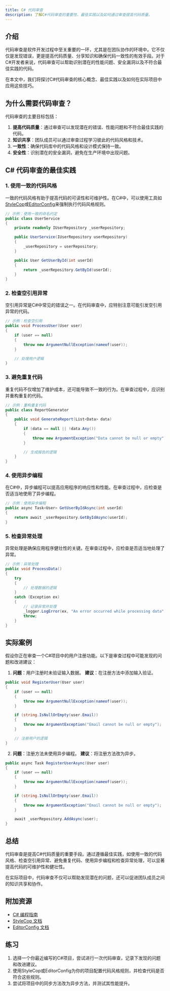 ```yaml
---
title: C# 代码审查
description: 了解C#代码审查的重要性、最佳实践以及如何通过审查提高代码质量。
---
```


## 介绍

代码审查是软件开发过程中至关重要的一环，尤其是在团队协作的环境中。它不仅仅是发现错误，更是提高代码质量、分享知识和确保代码一致性的有效手段。对于C#开发者来说，代码审查可以帮助识别潜在的性能问题、安全漏洞以及不符合最佳实践的代码。

在本文中，我们将探讨C#代码审查的核心概念、最佳实践以及如何在实际项目中应用这些技巧。

## 为什么需要代码审查？

代码审查的主要目标包括：

1. **提高代码质量**：通过审查可以发现潜在的错误、性能问题和不符合最佳实践的代码。
2. **知识共享**：团队成员可以通过审查过程学习彼此的代码风格和技术。
3. **一致性**：确保代码库中的代码风格和设计模式保持一致。
4. **安全性**：识别潜在的安全漏洞，避免在生产环境中出现问题。

## C# 代码审查的最佳实践

### 1. 使用一致的代码风格

一致的代码风格有助于提高代码的可读性和可维护性。在C#中，可以使用工具如[StyleCop](https://github.com/StyleCop/StyleCop)或[EditorConfig](https://editorconfig.org/)来强制执行代码风格规则。

```csharp
// 示例：使用一致的命名约定
public class UserService
{
    private readonly IUserRepository _userRepository;

    public UserService(IUserRepository userRepository)
    {
        _userRepository = userRepository;
    }

    public User GetUserById(int userId)
    {
        return _userRepository.GetById(userId);
    }
}
```

### 2. 检查空引用异常

空引用异常是C#中常见的错误之一。在代码审查中，应特别注意可能引发空引用异常的代码。

```csharp
// 示例：检查空引用
public void ProcessUser(User user)
{
    if (user == null)
    {
        throw new ArgumentNullException(nameof(user));
    }

    // 处理用户逻辑
}
```

### 3. 避免重复代码

重复代码不仅增加了维护成本，还可能导致不一致的行为。在审查过程中，应识别并重构重复的代码。

```csharp
// 示例：重构重复代码
public class ReportGenerator
{
    public void GenerateReport(List<Data> data)
    {
        if (data == null || !data.Any())
        {
            throw new ArgumentException("Data cannot be null or empty");
        }

        // 生成报告的逻辑
    }
}
```

### 4. 使用异步编程

在C#中，异步编程可以提高应用程序的响应性和性能。在审查过程中，应检查是否适当地使用了异步编程。

```csharp
// 示例：使用异步编程
public async Task<User> GetUserByIdAsync(int userId)
{
    return await _userRepository.GetByIdAsync(userId);
}
```

### 5. 检查异常处理

异常处理是确保应用程序健壮性的关键。在审查过程中，应检查是否适当地处理了异常。

```csharp
// 示例：异常处理
public void ProcessData()
{
    try
    {
        // 处理数据的逻辑
    }
    catch (Exception ex)
    {
        // 记录异常并处理
        _logger.LogError(ex, "An error occurred while processing data");
        throw;
    }
}
```

## 实际案例

假设你正在审查一个C#项目中的用户注册功能。以下是审查过程中可能发现的问题和改进建议：

1. **问题**：用户注册时未验证输入数据。
   **建议**：在注册方法中添加输入验证。

```csharp
public void RegisterUser(User user)
{
    if (user == null)
    {
        throw new ArgumentNullException(nameof(user));
    }

    if (string.IsNullOrEmpty(user.Email))
    {
        throw new ArgumentException("Email cannot be null or empty");
    }

    // 注册用户的逻辑
}
```

2. **问题**：注册方法未使用异步编程。
   **建议**：将注册方法改为异步。

```csharp
public async Task RegisterUserAsync(User user)
{
    if (user == null)
    {
        throw new ArgumentNullException(nameof(user));
    }

    if (string.IsNullOrEmpty(user.Email))
    {
        throw new ArgumentException("Email cannot be null or empty");
    }

    await _userRepository.AddAsync(user);
}
```

## 总结

代码审查是提高C#代码质量的重要手段。通过遵循最佳实践，如使用一致的代码风格、检查空引用异常、避免重复代码、使用异步编程和检查异常处理，可以显著提高代码的可维护性和健壮性。

在实际项目中，代码审查不仅可以帮助发现潜在的问题，还可以促进团队成员之间的知识共享和协作。

## 附加资源

- [C# 编程指南](https://docs.microsoft.com/en-us/dotnet/csharp/programming-guide/)
- [StyleCop 文档](https://github.com/StyleCop/StyleCop)
- [EditorConfig 文档](https://editorconfig.org/)

## 练习

1. 选择一个你最近编写的C#项目，尝试进行一次代码审查，记录下发现的问题和改进建议。
2. 使用StyleCop或EditorConfig为你的项目配置代码风格规则，并检查代码是否符合这些规则。
3. 尝试将项目中的同步方法改为异步方法，并测试其性能提升。
